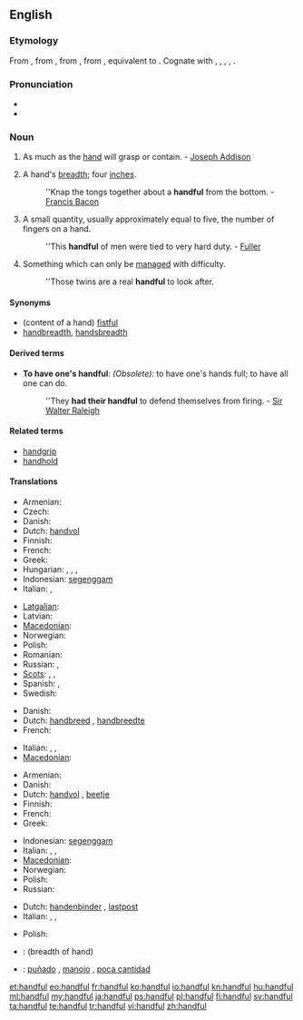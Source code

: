 ==English==

===Etymology===
From {{etyl|enm}}, from {{etyl|ang}} {{term|handful||handful|lang=ang}}, from {{proto|Germanic|handfullan||handfullō||handfulljô|handful|lang=en}}, from {{proto|Germanic|handuz|hand|fullaz|full|lang=en}}, equivalent to {{compound|hand|full|t2=fullness, plenty}}. Cognate with {{etyl|fy|-}} {{term|hânfol||handful|lang=fy}}, {{etyl|nl|-}} {{term|handvol||handful|lang=nl}}, {{etyl|da|-}} {{term|håndfuld||handful|lang=da}}, {{etyl|sv|-}} {{term|handfull||handfull|lang=sv}}, {{etyl|is|-}} {{term|handfylli||handful|lang=is}}.

===Pronunciation===
* {{audio|en-us-handful.ogg|Audio (US)}}
* {{IPA|/ˈhæn(d)fʊl/|lang=en}}

===Noun===
{{en-noun|pl2=handsful}}

# As much as the [[hand]] will grasp or contain. - [[w:Joseph Addison|Joseph Addison]]
# {{obsolete}} A hand's [[breadth]]; four [[inch]]es.
#: ''Knap the tongs together about a '''handful''' from the bottom. - [[w:Francis Bacon|Francis Bacon]]
# A small quantity, usually approximately equal to five, the number of fingers on a hand.
#: ''This '''handful''' of men were tied to very hard duty. - [[Fuller]]
# Something which can only be [[manage]]d with difficulty.
#: ''Those twins are a real '''handful''' to look after.

====Synonyms====
* (content of a hand) [[fistful]]
* [[handbreadth]], [[handsbreadth]]

====Derived terms====
* '''To have one's handful''': ''(Obsolete):'' to have one's hands full; to have all one can do.
*: ''They '''had their handful''' to defend themselves from firing. - [[w:Sir Walter Raleigh|Sir Walter Raleigh]]

====Related terms====
* [[handgrip]]
* [[handhold]]

====Translations====
{{trans-top|amount held in hand}}
* Armenian: {{t-|hy|բուռ|tr=buṙ}}
* Czech: {{t+|cs|hrst|f}}
* Danish: {{t|da|håndfuld|c}}
* Dutch: [[handvol]] {{n}}
* Finnish: {{t|fi|kourallinen}}
* French: {{t+|fr|poignée|f}}
* Greek: {{t+|el|χούφτα|f|tr=choúfta}}
* Hungarian: {{t|hu|marék}},  {{t-|hu|maréknyi}},  {{t|hu|marok}},  {{t+|hu|maroknyi}}
* Indonesian: [[genggam|segenggam]]
* Italian: {{t+|it|manciata}},  {{t+|it|pugno}}
{{trans-mid}}
* [[Latgalian]]: {{tø|ltg|sauve}}
* Latvian: {{t|lv|sauja}}
* [[Macedonian]]: {{t|mk|грст|m|tr=g'rst}}
* Norwegian: {{t-|no|håndfull|m}}
* Polish: {{t-|pl|garść|f}}
* Romanian: {{t-|ro|mănunchi}}
* Russian: {{t+|ru|горсть|f|tr=gorst'}}, {{t+|ru|пригоршня|f|tr=prigoršn'a}}
* [[Scots]]: {{tø|sco|haundfu}}, {{tø|sco|luiffu}}, {{tø|sco|nievefu}}
* Spanish: {{t+|es|manojo|m}}, {{t-|es|puñado|m}}
* Swedish: {{t+|sv|handfull|c}}
{{trans-bottom}}

{{trans-top|breadth of hand}}
* Danish: {{t|da|håndsbred|c}}
* Dutch: [[handbreed]] {{n}}, [[handbreedte]]
* French: {{t+|fr|manipule}}
{{trans-mid}}
* Italian: {{t+|it|manipolo}},  {{t-|it|gruppetto}},  {{t+|it|pugno}}
* [[Macedonian]]: {{t|mk|грст|m|tr=g'rst}}
{{trans-bottom}}

{{trans-top|small quantity}}
* Armenian: {{t-|hy|բուռ|tr=buṙ}}
* Danish: {{t|da|håndfuld|c}}
* Dutch: [[handvol]] {{n}}, [[beetje]] {{n}}
* Finnish: {{t-|fi|kourallinen}}
* French: {{t+|fr|poignée|f}}
* Greek: {{t+|el|χούφτα|f|tr=choúfta}}
{{trans-mid}}
* Indonesian: [[genggam|segenggam]]
* Italian: {{t+|it|manciata|f}},  {{t+|it|pugno|m}},  {{t+|it|manipolo}}
* [[Macedonian]]: {{t|mk|грст|m|tr=g'rst}}
* Norwegian: {{t-|no|håndfull|m}}
* Polish: {{t-|pl|garść|f}}
* Russian: {{t+|ru|горстка|f|tr=górstka}}
{{trans-bottom}}

{{trans-top|handled with difficulty}}
* Dutch: [[handenbinder]] {{m}}, [[lastpost]]
* Italian: {{t-|it|indisciplinato}},  {{t+|it|irrequieto}},  {{t-|it|birichino}}
{{trans-mid}}
* Polish: {{t|pl|trudne do zniesienia}}
{{trans-bottom}}

{{checktrans-top}}
* {{ttbc|no}}: {{t-|no|knyttneve|m}} (breadth of hand)
{{trans-mid}}
* {{ttbc|es}}: [[puñado]] {{m}}, [[manojo]] {{m}}, [[poca cantidad]] {{f}}
{{trans-bottom}}

[[et:handful]]
[[eo:handful]]
[[fr:handful]]
[[ko:handful]]
[[io:handful]]
[[kn:handful]]
[[hu:handful]]
[[ml:handful]]
[[my:handful]]
[[ja:handful]]
[[ps:handful]]
[[pl:handful]]
[[fi:handful]]
[[sv:handful]]
[[ta:handful]]
[[te:handful]]
[[tr:handful]]
[[vi:handful]]
[[zh:handful]]